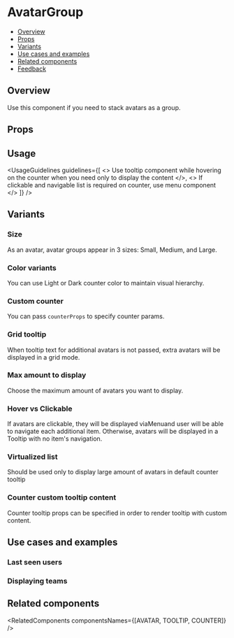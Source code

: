 
<Meta of={AvatarGroupStories} />

# AvatarGroup

- [Overview](#overview)
- [Props](#props)
- [Variants](#variants)
- [Use cases and examples](#use-cases-and-examples)
- [Related components](#related-components)
- [Feedback](#feedback)

## Overview

Use this component if you need to stack avatars as a group.

<Canvas>
  <Story of={AvatarGroupStories.Overview} />
</Canvas>

## Props

<ArgsTable story="Overview" />

## Usage

<UsageGuidelines
  guidelines={[
    <>
      Use
      <Link href="/?path=/docs/popover-tooltip--overview">tooltip</Link>
      component while hovering on the counter when you need only to display the content
    </>,
    <>
      If clickable and navigable list is required on counter, use
      <Link href="/?path=/docs/navigation-menu-menu--overview">menu</Link>
      component
    </>
  ]}
/>

## Variants

### Size

As an avatar, avatar groups appear in 3 sizes: Small, Medium, and Large.

<Canvas>
  <Story of={AvatarGroupStories.Size} />
</Canvas>

### Color variants

You can use Light or Dark counter color to maintain visual hierarchy.

<Canvas>
  <Story of={AvatarGroupStories.ColorVariants} />
</Canvas>

### Custom counter

You can pass `counterProps` to specify counter params.

<Canvas>
  <Story of={AvatarGroupStories.CustomCounter} />
</Canvas>

### Grid tooltip

When tooltip text for additional avatars is not passed, extra avatars will be displayed in a grid mode.

<Canvas>
  <Story of={AvatarGroupStories.GridTooltip} />
</Canvas>

### Max amount to display

Choose the maximum amount of avatars you want to display.

<Canvas>
  <Story of={AvatarGroupStories.MaxAmountToDisplay} />
</Canvas>

### Hover vs Clickable

If avatars are clickable, they will be displayed via<Link href="/?path=/docs/navigation-menu-menu--overview">Menu</Link>and user will be able to navigate each additional item.
Otherwise, avatars will be displayed in a Tooltip with no item's navigation.

<Canvas>
  <Story of={AvatarGroupStories.HoverVsClickable} />
</Canvas>

### Virtualized list

Should be used only to display large amount of avatars in default counter tooltip

<Canvas>
  <Story of={AvatarGroupStories.VirtualizedList} />
</Canvas>

### Counter custom tooltip content

Counter tooltip props can be specified in order to render tooltip with custom content.

<Canvas>
  <Story of={AvatarGroupStories.CounterCustomTooltipContent} />
</Canvas>

## Use cases and examples

### Last seen users

<Canvas>
  <Story of={AvatarGroupStories.LastSeenUsers} />
</Canvas>

### Displaying teams

<Canvas>
  <Story of={AvatarGroupStories.DisplayingTeams} />
</Canvas>

## Related components

<RelatedComponents componentsNames={[AVATAR, TOOLTIP, COUNTER]} />
